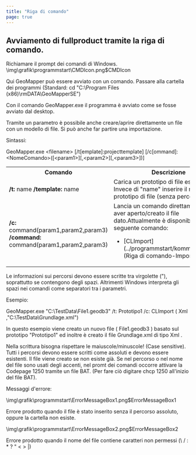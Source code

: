 ```yaml
---
title: "Riga di comando"
page: true
---
```

## Avviamento di  <Placeholder>fullproduct</Placeholder> tramite la riga di comando.

Richiamare il prompt dei comandi di Windows.<Image>\img\grafik\programmstart\CMDIcon.png$CMDIcon</Image>

Qui GeoMapper pu&#242; essere avviato con un comando. Passare alla cartella dei programmi
(Standard: cd &quot;C:\Program Files (x86)\rmDATA\GeoMapperSE&quot;)

Con il comando GeoMapper.exe il programma &#232; avviato come se fosse avviato dal desktop.

Tramite un parametro &#232; possibile anche creare/aprire direttamente un file con un modello di file. Si pu&#242; anche far partire una importazione.

 <Bold> Sintassi: </Bold> 

GeoMapper.exe &lt;filename&gt; [/t[emplate]:projecttemplate] [/c[ommand]:&lt;NomeComando&gt;([&lt;param1&gt;][,&lt;param2&gt;][,&lt;param3&gt;])]

<table>
<tr><th>Comando</th>
<th>Descrizione</th>
</tr>
<tr><td> <b> /t: </b> name <b> /template: </b> name</td>
<td>Carica un prototipo di file esistente. Invece di &quot;name&quot; inserire il nome del prototipo di file (senza percorso).</td>
</tr>
<tr><td> <b> /c: </b> command(param1,param2,param3) <b> /command: </b> command(param1,param2,param3)</td>
<td>Lancia un comando direttamente dopo aver aperto/creato il file dato.Attualmente &#232; disponibile il seguente comando:
 <ul> <li>[CLImport](../programmstart/kommandozeile2)
 (Riga di comando-Importazione)
</li> </ul> 
</td>
</tr>
<tr></tr>
</table>


<Warning>
Le informazioni sui percorsi devono essere scritte tra virgolette (&quot;), soprattutto se contengono degli spazi. Altrimenti  <Italic> Windows </Italic>  interpreta gli spazi nei comandi come separatori tra i parametri.
</Warning>


 <Bold> Esempio: </Bold> 

<Info>
 <Bold> GeoMapper.exe </Bold>  &quot;C:\TestData\File1.geodb3&quot;  <Bold> /t: </Bold> Prototipo1  <Bold> /c: </Bold>  <Italic> CLImport </Italic> ( <Italic> Xml </Italic> ,&quot;C:\TestData\Grundlage.xml&quot;)

In questo esempio viene creato un nuovo file ( <Italic> File1.geodb3 </Italic> ) basato sul prototipo &quot;Prototipo1&quot; ed inoltre &#232; creato il file  <Italic> Grundlage.xml </Italic>  di tipo  <Italic> Xml </Italic> .
</Info>


<Warning>
Nella scrittura bisogna rispettare le maiuscole/minuscole! (Case sensitive).
</Warning>

<Warning>
Tutti i percorsi devono essere scritti come assoluti e devono essere esistenti. Il file viene creato se non esiste gi&#224;.
</Warning>

<Warning>
Se nel percorso o nel nome del file sono usati degli accenti, nel promt dei comandi occorre attivare la  <Italic> Codepage 1250 </Italic>  tramite un file BAT. (Per fare ci&#242; digitare  <Italic> chcp 1250 </Italic>  all&#39;inizio del file BAT). 
</Warning>



 <Bold> Messaggi d&#39;errore: </Bold> 

<Info>

<Image>\img\grafik\programmstart\ErrorMessageBox1.png$ErrorMessageBox1</Image>

Errore prodotto quando il file &#232; stato inserito senza il percorso assoluto, oppure la cartella non esiste.
</Info>


<Info>

<Image>\img\grafik\programmstart\ErrorMessageBox2.png$ErrorMessageBox2</Image>

Errore prodotto quando il nome del file contiene caratteri non permessi (\ / : * ? &quot; &lt; &gt; |)
</Info>


